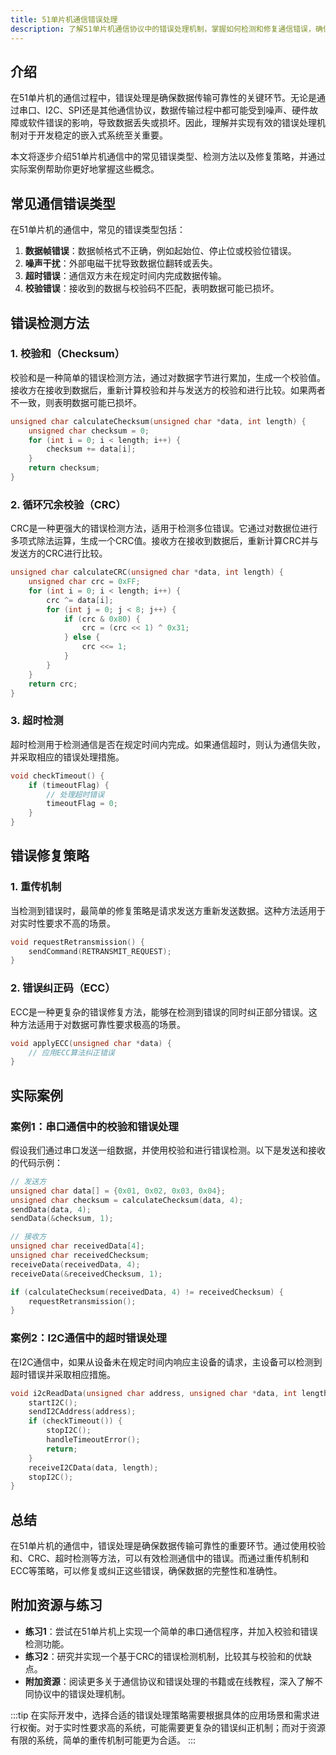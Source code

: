 ```yaml
---
title: 51单片机通信错误处理
description: 了解51单片机通信协议中的错误处理机制，掌握如何检测和修复通信错误，确保数据传输的可靠性。
---
```


## 介绍

在51单片机的通信过程中，错误处理是确保数据传输可靠性的关键环节。无论是通过串口、I2C、SPI还是其他通信协议，数据传输过程中都可能受到噪声、硬件故障或软件错误的影响，导致数据丢失或损坏。因此，理解并实现有效的错误处理机制对于开发稳定的嵌入式系统至关重要。

本文将逐步介绍51单片机通信中的常见错误类型、检测方法以及修复策略，并通过实际案例帮助你更好地掌握这些概念。

## 常见通信错误类型

在51单片机的通信中，常见的错误类型包括：

1. **数据帧错误**：数据帧格式不正确，例如起始位、停止位或校验位错误。
2. **噪声干扰**：外部电磁干扰导致数据位翻转或丢失。
3. **超时错误**：通信双方未在规定时间内完成数据传输。
4. **校验错误**：接收到的数据与校验码不匹配，表明数据可能已损坏。

## 错误检测方法

### 1. 校验和（Checksum）

校验和是一种简单的错误检测方法，通过对数据字节进行累加，生成一个校验值。接收方在接收到数据后，重新计算校验和并与发送方的校验和进行比较。如果两者不一致，则表明数据可能已损坏。

```c
unsigned char calculateChecksum(unsigned char *data, int length) {
    unsigned char checksum = 0;
    for (int i = 0; i < length; i++) {
        checksum += data[i];
    }
    return checksum;
}
```

### 2. 循环冗余校验（CRC）

CRC是一种更强大的错误检测方法，适用于检测多位错误。它通过对数据位进行多项式除法运算，生成一个CRC值。接收方在接收到数据后，重新计算CRC并与发送方的CRC进行比较。

```c
unsigned char calculateCRC(unsigned char *data, int length) {
    unsigned char crc = 0xFF;
    for (int i = 0; i < length; i++) {
        crc ^= data[i];
        for (int j = 0; j < 8; j++) {
            if (crc & 0x80) {
                crc = (crc << 1) ^ 0x31;
            } else {
                crc <<= 1;
            }
        }
    }
    return crc;
}
```

### 3. 超时检测

超时检测用于检测通信是否在规定时间内完成。如果通信超时，则认为通信失败，并采取相应的错误处理措施。

```c
void checkTimeout() {
    if (timeoutFlag) {
        // 处理超时错误
        timeoutFlag = 0;
    }
}
```

## 错误修复策略

### 1. 重传机制

当检测到错误时，最简单的修复策略是请求发送方重新发送数据。这种方法适用于对实时性要求不高的场景。

```c
void requestRetransmission() {
    sendCommand(RETRANSMIT_REQUEST);
}
```

### 2. 错误纠正码（ECC）

ECC是一种更复杂的错误修复方法，能够在检测到错误的同时纠正部分错误。这种方法适用于对数据可靠性要求极高的场景。

```c
void applyECC(unsigned char *data) {
    // 应用ECC算法纠正错误
}
```

## 实际案例

### 案例1：串口通信中的校验和错误处理

假设我们通过串口发送一组数据，并使用校验和进行错误检测。以下是发送和接收的代码示例：

```c
// 发送方
unsigned char data[] = {0x01, 0x02, 0x03, 0x04};
unsigned char checksum = calculateChecksum(data, 4);
sendData(data, 4);
sendData(&checksum, 1);

// 接收方
unsigned char receivedData[4];
unsigned char receivedChecksum;
receiveData(receivedData, 4);
receiveData(&receivedChecksum, 1);

if (calculateChecksum(receivedData, 4) != receivedChecksum) {
    requestRetransmission();
}
```

### 案例2：I2C通信中的超时错误处理

在I2C通信中，如果从设备未在规定时间内响应主设备的请求，主设备可以检测到超时错误并采取相应措施。

```c
void i2cReadData(unsigned char address, unsigned char *data, int length) {
    startI2C();
    sendI2CAddress(address);
    if (checkTimeout()) {
        stopI2C();
        handleTimeoutError();
        return;
    }
    receiveI2CData(data, length);
    stopI2C();
}
```

## 总结

在51单片机的通信中，错误处理是确保数据传输可靠性的重要环节。通过使用校验和、CRC、超时检测等方法，可以有效检测通信中的错误。而通过重传机制和ECC等策略，可以修复或纠正这些错误，确保数据的完整性和准确性。

## 附加资源与练习

- **练习1**：尝试在51单片机上实现一个简单的串口通信程序，并加入校验和错误检测功能。
- **练习2**：研究并实现一个基于CRC的错误检测机制，比较其与校验和的优缺点。
- **附加资源**：阅读更多关于通信协议和错误处理的书籍或在线教程，深入了解不同协议中的错误处理机制。

:::tip
在实际开发中，选择合适的错误处理策略需要根据具体的应用场景和需求进行权衡。对于实时性要求高的系统，可能需要更复杂的错误纠正机制；而对于资源有限的系统，简单的重传机制可能更为合适。
:::